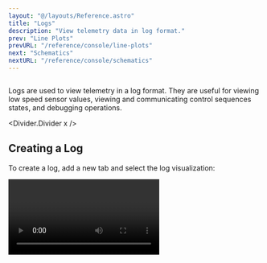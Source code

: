 ```yaml
---
layout: "@/layouts/Reference.astro"
title: "Logs"
description: "View telemetry data in log format."
prev: "Line Plots"
prevURL: "/reference/console/line-plots"
next: "Schematics"
nextURL: "/reference/console/schematics"
---
```




<Diagram style="height: 300px" preview>
  <Image
    client:only="react"
    id="console/logs/thumbnail"
    themed={false}
    style={{
      width: "500px",
      position: "absolute",
      left: "50%",
      transform: "translateX(-50%)",
      borderRadius: "1.5rem",
      boxShadow: "-1rem -1rem 1rem 3px var(--pluto-gray-l1-15)",
    }}
  />
</Diagram>

Logs are used to view telemetry in a log format. They are useful for viewing low speed
sensor values, viewing and communicating control sequences states, and debugging
operations.

<Divider.Divider x />

## Creating a Log

To create a log, add a new tab and select the log visualization:

<Video client:only="react" id="console/logs/log-create" />

<Note.Note variant="warning">
  Make sure that you are working in an active
  [workspace](/reference/console/workspaces)! If your log is not created in a workspace,
  it will not be saved permanently to Synnax.
</Note.Note>

<Divider.Divider x />

## Choosing a Channel

To start viewing data, the only option you need to select is the channel to view data
from. You can do this by clicking on the channel dropdown in the Visualization Toolbar.

<Video client:only="react" id="console/logs/choose-channel" />

<Divider.Divider x />

## Pausing and Scrolling

To view historical data previously logged, simply scroll up. This will automatically
freeze the log window and allow you to scroll through the data. To resume live logging,
simply scroll back down to the bottom of the log window.

<Video client:only="react" id="console/logs/scrollback" />

### Using the Pause/Play Button

You can also pause and resume live logging by clicking the pause/play button the
top-right corner of the log window.

<Video client:only="react" id="console/logs/pause-play" />

